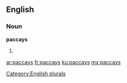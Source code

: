 ==English==

===Noun===
'''paccays'''

# {{plural of|paccay}}

[[Category:English plurals]]

[[ar:paccays]]
[[fr:paccays]]
[[ku:paccays]]
[[my:paccays]]